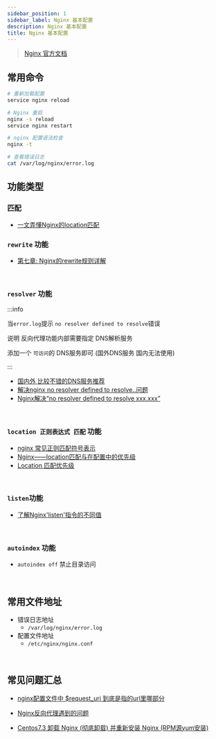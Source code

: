 ```yaml
---
sidebar_position: 1
sidebar_label: Nginx 基本配置
description: Nginx 基本配置
title: Nginx 基本配置
---
```


> [Nginx 官方文档](https://docs.nginx.com/nginx/admin-guide/web-server/web-server/)

## 常用命令
```bash
# 重新加载配置
service nginx reload

# Nginx 重启
nginx -s reload
service nginx restart

# nginx 配置语法检查
nginx -t

# 查看错误日志
cat /var/log/nginx/error.log
```

## 功能类型

### 匹配
* [一文弄懂Nginx的location匹配](https://segmentfault.com/a/1190000013267839)

### `rewrite` 功能

* [第七章: Nginx的rewrite规则详解](https://www.jianshu.com/p/3b2345f7347d)

<br />

### `resolver` 功能

:::info

当`error.log`提示 `no resolver defined to resolve`错误

说明 反向代理功能内部需要指定 DNS解析服务

添加一个 `可访问`的 DNS服务即可 (国外DNS服务 国内无法使用)

:::

* [国内外 比较不错的DNS服务推荐](https://zhuanlan.zhihu.com/p/53958870)
* [解决nginx no resolver defined to resolve..问题](https://www.jianshu.com/p/396679e1f47c)
* [Nginx解决“no resolver defined to resolve xxx.xxx”](https://developer.aliyun.com/article/486252)



<br />

### `location 正则表达式 匹配` 功能

* [nginx 常见正则匹配符号表示](https://www.cnblogs.com/netsa/p/6383094.html)
* [Nginx——location匹配与在配置中的优先级](https://www.cnblogs.com/zjfjava/p/10760157.html)
* [Location 匹配优先级](https://segmentfault.com/a/1190000020885269)


<br />

### `listen`功能

* [了解Nginx'listen'指令的不同值](https://www.it-swarm.cn/zh/nginx/%E4%BA%86%E8%A7%A3nginx%27listen%27%E6%8C%87%E4%BB%A4%E7%9A%84%E4%B8%8D%E5%90%8C%E5%80%BC/960103016/)


<br />

### `autoindex` 功能

* `autoindex off` 禁止目录访问








<br />

## 常用文件地址

* 错误日志地址
  * `/var/log/nginx/error.log`
* 配置文件地址
  * `/etc/nginx/nginx.conf`


<br />

## 常见问题汇总

* [nginx配置文件中 $request_uri 到底是指的url里哪部分](https://blog.csdn.net/cn_yaojin/article/details/80334604)

* [Nginx反向代理遇到的问题](https://www.jianshu.com/p/2b67e0e746d6)

* [Centos7.3 卸载 Nginx (彻底卸载) 并重新安装 Nginx (RPM源yum安装)](https://cloud.tencent.com/developer/article/1801077)

